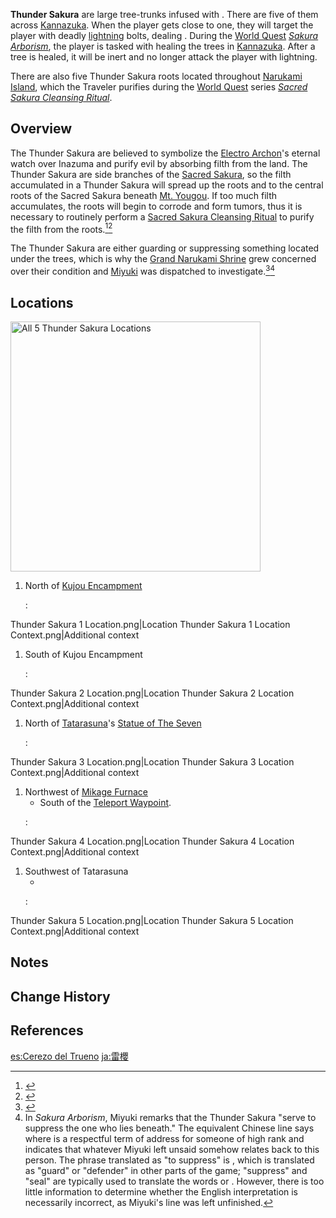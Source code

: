 {{Terminology Infobox
|image        = <gallery>
Thunder Sakura Electrified.png|Electrified
Thunder Sakura Healed.png|Healed
</gallery>
|type         = Exploration
|type2        = Game Systems
|region       = Inazuma
}}
'''Thunder Sakura''' are large tree-trunks infused with {{Electro}}. There are five of them across [[Kannazuka]]. When the player gets close to one, they will target the player with deadly [[lightning]] bolts, dealing {{Color|AoE Electro DMG}}. During the [[World Quest]] ''[[Sakura Arborism]]'', the player is tasked with healing the trees in [[Kannazuka]]. After a tree is healed, it will be inert and no longer attack the player with lightning.

There are also five Thunder Sakura roots located throughout [[Narukami Island]], which the Traveler purifies during the [[World Quest]] series ''[[Sacred Sakura Cleansing Ritual]]''.

==Overview==
The Thunder Sakura are believed to symbolize the [[Electro Archon]]'s eternal watch over Inazuma and purify evil by absorbing filth from the land. The Thunder Sakura are side branches of the [[Sacred Sakura]], so the filth accumulated in a Thunder Sakura will spread up the roots and to the central roots of the Sacred Sakura beneath [[Mt. Yougou]]. If too much filth accumulates, the roots will begin to corrode and form tumors, thus it is necessary to routinely perform a [[Sacred Sakura Cleansing Ritual#Lore|Sacred Sakura Cleansing Ritual]] to purify the filth from the roots.<ref>{{Ref/Quest|Sacrificial Offering}}</ref><ref>{{Ref/Book|Sacred Sakura Cleansing Summary}}</ref>

The Thunder Sakura are either guarding or suppressing something located under the trees, which is why the [[Grand Narukami Shrine (Faction)|Grand Narukami Shrine]] grew concerned over their condition and [[Miyuki]] was dispatched to investigate.<ref name="Sakura Arborism">{{Ref/Quest|Sakura Arborism}}</ref><ref group="Note">In ''Sakura Arborism'', Miyuki remarks that the Thunder Sakura "serve to suppress the one who lies beneath." The equivalent Chinese line says {{lang|mini=1|zh=毕竟树下还镇守着那位大人的…|zh_tl=After all, these trees are still guarding what lies beneath, that Great One's...,}} where {{lang|mini=1|zh={{wt|大人||Noun 2}}|zh_rm=dàrén}} is a respectful term of address for someone of high rank and {{lang|mini=1|zh={{wt|的||Definition 2}}|zh_rm=de}} indicates that whatever Miyuki left unsaid somehow relates back to this person. The phrase translated as "to suppress" is {{lang|mini=1|zh={{wt|鎮守|镇守|Chinese}}|zh_tl=to guard}}, which is translated as "guard" or "defender" in other parts of the game; "suppress" and "seal" are typically used to translate the words {{lang|mini=1|zh={{wt|壓制|压制|Chinese}}|zh_tl=to repress}} or {{lang|mini=1|zh={{wt|鎮壓|镇压|Chinese}}|zh_tl=to suppress}}. However, there is too little information to determine whether the English interpretation is necessarily incorrect, as Miyuki's line was left unfinished.</ref>

==Locations==
[[File:Thunder Sakura All.png|400x400px|thumb|left|All 5 Thunder Sakura Locations]]
{{Quote
| speaker = [[Miyuki]]
| source = Sakura Arborism
| quote = The five Thunder Sakura trees are not difficult to find. You just have to follow the western shoreline from the northernmost point of the [[Kujou Encampment]] islet to northernmost point of [[Tatarasuna]] &mdash; you'll encounter three of them that way. As for the other two, one is on the mountain northwest of Tatarasuna, the other is on another mountain to the southwest.
}}
{{clr}}
#North of [[Kujou Encampment]]
#:<gallery>
Thunder Sakura 1 Location.png|Location
Thunder Sakura 1 Location Context.png|Additional context
</gallery>
#South of Kujou Encampment
#:<gallery>
Thunder Sakura 2 Location.png|Location
Thunder Sakura 2 Location Context.png|Additional context
</gallery>
#North of [[Tatarasuna]]'s [[Statue of The Seven]]
#:<gallery>
Thunder Sakura 3 Location.png|Location
Thunder Sakura 3 Location Context.png|Additional context
</gallery>
#Northwest of [[Mikage Furnace]]
#*South of the [[Teleport Waypoint]].
#:<gallery>
Thunder Sakura 4 Location.png|Location
Thunder Sakura 4 Location Context.png|Additional context
</gallery>
#Southwest of Tatarasuna
#*<!--how to elaborate on its location?-->
#:<gallery>
Thunder Sakura 5 Location.png|Location
Thunder Sakura 5 Location Context.png|Additional context
</gallery>

==Notes==
{{Reflist|note=1}}

==Change History==
{{Change History|2.0}}

==References==
{{Reflist}}

[[es:Cerezo del Trueno]]
[[ja:雷櫻]]